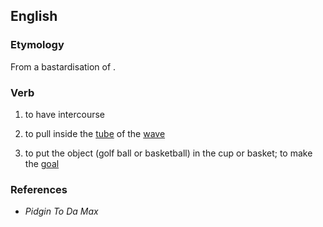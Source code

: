 ==English==

===Etymology===
From a {{etyl|haw|en}} bastardisation of {{etyl|en|en}} {{term|put|lang=en}} {{term|inside|lang=en}}.

===Verb===
{{head|en|verb}}

# {{context|Hawaii|slang|vulgar|lang=en}} to have intercourse
# {{context|Hawaii|surfing|slang|lang=en}} to pull inside the [[tube]] of the [[wave]]
# {{context|Hawaii|sports|slang|lang=en}} to put the object (golf ball or basketball) in the cup or basket; to make the [[goal]]

===References===
* ''Pidgin To Da Max''